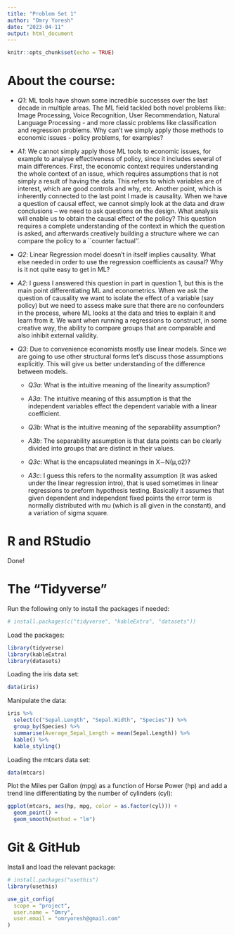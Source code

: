 ```yaml
---
title: "Problem Set 1"
author: "Omry Yoresh"
date: "2023-04-11"
output: html_document
---
```


```r
knitr::opts_chunk$set(echo = TRUE)
```

# About the course:
* *Q1*: ML tools have shown some incredible successes over the last decade in multiple areas. The ML field tackled both novel problems like: Image Processing, Voice Recognition, User Recommendation, Natural Language Processing - and more classic problems like classification and regression problems. Why can’t we simply apply those methods to economic issues - policy problems, for examples?

* *A1*: We cannot simply apply those ML tools to economic issues, for example to analyse effectiveness of policy, since it includes several of main differences. First, the economic context requires understanding the whole context of an issue, which requires assumptions that is not simply a result of having the data. This refers to which variables are of interest, which are good controls and why, etc. Another point, which is inherently connected to the last point I made is causality. When we have a question of causal effect, we cannot simply look at the data and draw conclusions -- we need to ask questions on the design. What analysis will enable us to obtain the causal effect of the policy? This question requires a complete understanding of the context in which the question is asked, and afterwards creatively building a structure where we can compare the policy to a ``counter factual''.

* *Q2*: Linear Regression model doesn’t in itself implies causality. What else needed in order to use the regression coefficients as causal? Why is it not quite easy to get in ML?

* *A2*: I guess I answered this question in part in question 1, but this is the main point differentiating ML and econometrics. When we ask the question of causality we want to isolate the effect of a variable (say policy) but we need to assess make sure that there are no confounders in the process, where ML looks at the data and tries to explain it and learn from it. We want when running a regressions to construct, in some creative way, the ability to compare groups that are comparable and also inhibit external validity.

* *Q3*: Due to convenience economists mostly use linear models. Since we are going to use other structural forms let’s discuss those assumptions explicitly. This will give us better understanding of the difference between models.

  * *Q3a*: What is the intuitive meaning of the linearity assumption?
  
  * *A3a*: The intuitive meaning of this assumption is that the independent variables effect the dependent variable with a linear coefficient. 

  * *Q3b*: What is the intuitive meaning of the separability assumption?
  
  * *A3b*: The separability assumption is that data points can be clearly divided into groups that are distinct in their values.
  
  * *Q3c*: What is the encapsulated meanings in X∼N(μ,σ2)?
  
  * *A3c*: I guess this refers to the normality assumption (it was asked under the linear regression intro), that is used sometimes in linear regressions to preform hypothesis testing. Basically it assumes that given dependent and independent fixed points the error term is normally distributed with mu (which is all given in the constant), and a variation of sigma square.
  
# R and RStudio
Done!

# The “Tidyverse”

Run the following only to install the packages if needed:
```r
# install.packages(c("tidyverse", "kableExtra", "datasets"))
```

Load the packages:
```r
library(tidyverse)
library(kableExtra)
library(datasets)
```

Loading the iris data set:
```r
data(iris)
```

Manipulate the data:
```r
iris %>%
  select(c("Sepal.Length", "Sepal.Width", "Species")) %>%
  group_by(Species) %>%
  summarise(Average_Sepal_Length = mean(Sepal.Length)) %>%
  kable() %>%
  kable_styling()
```

Loading the mtcars data set:
```r
data(mtcars)
```

Plot the Miles per Gallon (mpg) as a function of Horse Power (hp) and add a trend line differentiating by the number of cylinders (cyl):
```r
ggplot(mtcars, aes(hp, mpg, color = as.factor(cyl))) +
  geom_point() +
  geom_smooth(method = "lm")
```

# Git & GitHub
Install and load the relevant package:
```r
# install.packages("usethis")
library(usethis)
```

```r
use_git_config(
  scope = "project",
  user.name = "Omry",
  user.email = "omryoresh@gmail.com"
)
```


